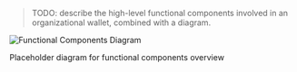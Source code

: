 
<Title size="large" variant="primary">Functional Components</Title>


> TODO: describe the high-level functional components involved in an organizational wallet, combined with a diagram.

![Functional Components Diagram](/assets/function-components-diagram-placeholder.png)
<Caption>Placeholder diagram for functional components overview</Caption>